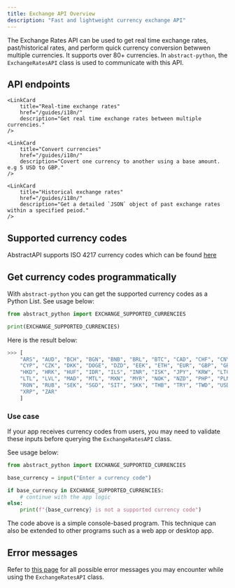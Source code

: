 ```yaml
---
title: Exchange API Overview
description: "Fast and lightweight currency exchange API"
---
```



The Exchange Rates API can be used to get real time exchange rates, past/historical rates, and perform quick currency conversion betwwen multiple currencies.
It supports over 80+ currencies. In `abstract-python`, the `ExchangeRatesAPI` class is used to communicate with this API.

## API endpoints

<CardGrid>

    <LinkCard
        title="Real-time exchange rates"
        href="/guides/i18n/"
        description="Get real time exchange rates between multiple currencies."
    />

    <LinkCard
        title="Convert currencies"
        href="/guides/i18n/"
        description="Covert one currency to another using a base amount. e.g 5 USD to GBP."
    />

    <LinkCard
        title="Historical exchange rates"
        href="/guides/i18n/"
        description="Get a detailed `JSON` object of past exchange rates within a specified peiod."
    />

</CardGrid>

## Supported currency codes

AbstractAPI supports ISO 4217 currency codes which can be found [here](https://docs.abstractapi.com/exchange-rates#currency-codes-of-supported-currencies)

## Get currency codes programmatically

With `abstract-python` you can get the supported currency codes as a Python List. See usage below:

```python
from abstract_python import EXCHANGE_SUPPORTED_CURRENCIES

print(EXCHANGE_SUPPORTED_CURRENCIES)
```

Here is the result below:

```python
>>> [
    "ARS", "AUD", "BCH", "BGN", "BNB", "BRL", "BTC", "CAD", "CHF", "CNY",
    "CYP", "CZK", "DKK", "DOGE", "DZD", "EEK", "ETH", "EUR", "GBP", "GRD",
    "HKD", "HRK", "HUF", "IDR", "ILS", "INR", "ISK", "JPY", "KRW", "LTC",
    "LTL", "LVL", "MAD", "MTL", "MXN", "MYR", "NOK", "NZD", "PHP", "PLN",
    "RON", "RUB", "SEK", "SGD", "SIT", "SKK", "THB", "TRY", "TWD", "USD",
    "XRP", "ZAR"
    ]
```

### Use case

If your app receives currency codes from users, you may need to validate these inputs before querying the `ExchangeRatesAPI` class.

See usage below:

```python
from abstract_python import EXCHANGE_SUPPORTED_CURRENCIES

base_currency = input("Enter a currency code")

if base_currency in EXCHANGE_SUPPORTED_CURRENCIES:
    # continue with the app logic
else:
    print(f"{base_currency} is not a supported currency code")
```

The code above is a simple console-based program. This technique can also be extended to other programs such as a web app or desktop app.

## Error messages

Refer to [this page](https://docs.abstractapi.com/exchange-rates#response-and-error-codes) for all possible error messages you may encounter while using the `ExchangeRatesAPI` class.

